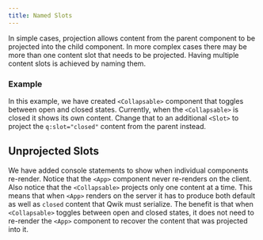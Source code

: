 ```yaml
---
title: Named Slots
---
```


In simple cases, projection allows content from the parent component to be projected into the child component. In more complex cases there may be more than one content slot that needs to be projected. Having multiple content slots is achieved by naming them.

### Example

In this example, we have created `<Collapsable>` component that toggles between open and closed states. Currently, when the `<Collapsable>` is closed it shows its own content. Change that to an additional `<Slot>` to project the `q:slot="closed"` content from the parent instead.

## Unprojected Slots

We have added console statements to show when individual components re-render. Notice that the `<App>` component never re-renders on the client. Also notice that the `<Collapsable>` projects only one content at a time. This means that when `<App>` renders on the server it has to produce both default as well as `closed` content that Qwik must serialize. The benefit is that when `<Collapsable>` toggles between open and closed states, it does not need to re-render the `<App>` component to recover the content that was projected into it.
